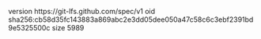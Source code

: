 version https://git-lfs.github.com/spec/v1
oid sha256:cb58d35fc143883a869abc2e3dd05dee050a47c58c6c3ebf2391bd9e5325500c
size 5989
